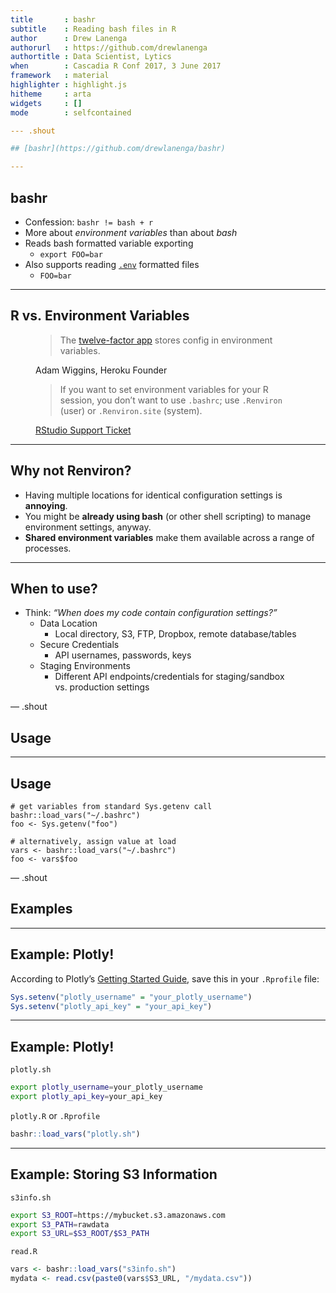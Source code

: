 ```yaml
---
title       : bashr
subtitle    : Reading bash files in R
author      : Drew Lanenga
authorurl   : https://github.com/drewlanenga
authortitle : Data Scientist, Lytics
when        : Cascadia R Conf 2017, 3 June 2017
framework   : material
highlighter : highlight.js
hitheme     : arta
widgets     : []
mode        : selfcontained

--- .shout

## [bashr](https://github.com/drewlanenga/bashr)

---
```


## bashr

- Confession: `bashr != bash + r`
- More about *environment variables* than about *bash*
- Reads bash formatted variable exporting
    - `export FOO=bar`
- Also supports reading [`.env`](https://github.com/bkeepers/dotenv) formatted files
    - `FOO=bar`

---

## R vs. Environment Variables

<figure>
	<blockquote>
		<p>The <a href="https://12factor.net">twelve-factor app</a> stores config in environment variables.</p>
	</blockquote>
	<figcaption>Adam Wiggins, Heroku Founder</figcaption>
</figure>

<figure>
	<blockquote>
		<p>If you want to set environment variables for your R session, you don't want to use <code>.bashrc</code>; use <code>.Renviron</code> (user) or <code>.Renviron.site</code> (system).</p>
	</blockquote>
	<figcaption><a href="https://support.rstudio.com/hc/en-us/community/posts/207644217-Rstudio-server-doesn-t-have-login-user-s-environment-variables-">RStudio Support Ticket</a></figcaption>
</figure>


---

## Why not Renviron?

- Having multiple locations for identical configuration settings is **annoying**.
- You might be **already using bash** (or other shell scripting) to manage environment settings, anyway.
- **Shared environment variables** make them available across a range of processes.

---

## When to use?

- Think: *"When does my code contain configuration settings?"*
    - Data Location
        - Local directory, S3, FTP, Dropbox, remote database/tables
    - Secure Credentials
        - API usernames, passwords, keys
    - Staging Environments
        - Different API endpoints/credentials for staging/sandbox vs. production settings

--- .shout

## Usage

---

## Usage

```
# get variables from standard Sys.getenv call
bashr::load_vars("~/.bashrc")
foo <- Sys.getenv("foo")

# alternatively, assign value at load
vars <- bashr::load_vars("~/.bashrc")
foo <- vars$foo
```

--- .shout

## Examples

---

## Example: Plotly!

According to Plotly's [Getting Started Guide](https://plot.ly/r/getting-started#initialization-for-online-plotting), save this in your `.Rprofile` file:

```r
Sys.setenv("plotly_username" = "your_plotly_username")
Sys.setenv("plotly_api_key" = "your_api_key")
```

---

## Example: Plotly!

`plotly.sh`

```bash
export plotly_username=your_plotly_username
export plotly_api_key=your_api_key
```

`plotly.R` or `.Rprofile`

```r
bashr::load_vars("plotly.sh")
```

---

## Example: Storing S3 Information

`s3info.sh`

```bash
export S3_ROOT=https://mybucket.s3.amazonaws.com
export S3_PATH=rawdata
export S3_URL=$S3_ROOT/$S3_PATH
```

`read.R`

```r
vars <- bashr::load_vars("s3info.sh")
mydata <- read.csv(paste0(vars$S3_URL, "/mydata.csv"))
```
